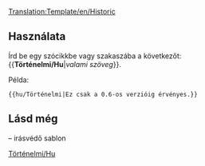 <noinclude>[[Translation:Template/en/Historic]]</noinclude><includeonly>{{en/Ambox| type  = content
| text  = <strong>Történelmi tartalom</strong><br/>Ezen lap vagy szakasz tartalma már nem érvényes az OpenTTD jelenlegi verziójára. Ugyanakkor ne bántsd, hadd mutassa ennek a wikinek mint dokumentációnak a történelmét.<br/>
{{{1|}}}
}}</includeonly><noinclude>

==Használata==
Írd be egy szócikkbe vagy szakaszába a következőt: <nowiki>{{</nowiki>'''Történelmi/Hu'''|''valami szöveg''<nowiki>}}</nowiki>.

Példa:
<pre>{{hu/Történelmi|Ez csak a 0.6-os verzióig érvényes.}}</pre>
{{hu/Történelmi|Ez csak a 0.6-os verzióig érvényes.}}
==Lásd még==
{{en/S|en/Historical}} – irásvédő sablon

[[Category:hu/Üzenet dobozok|Történelmi/Hu]]</noinclude>